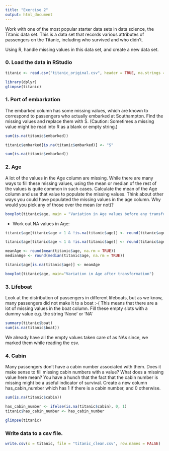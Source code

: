 ```yaml
---
title: "Exercise 2"
output: html_document
---
```


Work with one of the most popular starter data sets in data science, the Titanic data set. This is a data set that records various attributes of passengers on the Titanic, including who survived and who didn’t.

Using R, handle missing values in this data set, and create a new data set. 

### 0. Load the data in RStudio

```r
titanic <- read.csv("titanic_original.csv", header = TRUE, na.strings = "")

library(dplyr)
glimpse(titanic)

```

### 1. Port of embarkation
The embarked column has some missing values, which are known to correspond to passengers who actually embarked at Southampton. Find the missing values and replace them with S. (Caution: Sometimes a missing value might be read into R as a blank or empty string.)

```r
sum(is.na(titanic$embarked))

titanic$embarked[is.na(titanic$embarked)] <- "S"

sum(is.na(titanic$embarked))
```

### 2. Age
A lot of the values in the Age column are missing. While there are many ways to fill these missing values, using the mean or median of the rest of the values is quite common in such cases.
Calculate the mean of the Age column and use that value to populate the missing values.
Think about other ways you could have populated the missing values in the age column. Why would you pick any of those over the mean (or not)?

```r
boxplot(titanic$age, main = "Variation in Age values before any transformation")

```


* Work out NA values in Age:
```r
titanic$age[titanic$age > 1 & !is.na(titanic$age)] <- round(titanic$age[titanic$age > 1 & !is.na(titanic$age)])

titanic$age[titanic$age < 1 & !is.na(titanic$age)] <- round(titanic$age[titanic$age < 1 & !is.na(titanic$age)], 2)

meanAge <- round(mean(titanic$age, na.rm = TRUE))
medianAge <- round(median(titanic$age, na.rm = TRUE))

titanic$age[is.na(titanic$age)] <- meanAge
```

```r
boxplot(titanic$age, main="Variation in Age after transformation")
```

### 3. Lifeboat
Look at the distribution of passengers in different lifeboats, but as we know, many passengers did not make it to a boat :-( This means that there are a lot of missing values in the boat column. Fill these empty slots with a dummy value e.g. the string 'None' or 'NA'

```r

summary(titanic$boat)
sum(is.na(titanic$boat))

```
We already have all the empty values taken care of as NAs since, we marked them while reading the csv.



### 4. Cabin
Many passengers don’t have a cabin number associated with them.
Does it make sense to fill missing cabin numbers with a value?
What does a missing value here mean?
You have a hunch that the fact that the cabin number is missing might be a useful indicator of survival. Create a new column has_cabin_number which has 1 if there is a cabin number, and 0 otherwise.

```r
sum(is.na(titanic$cabin))

has_cabin_number <- ifelse(is.na(titanic$cabin), 0, 1)
titanic$has_cabin_number <- has_cabin_number

glimpse(titanic)
```

### Write data to a csv file.

```r
write.csv(x = titanic, file = "titanic_clean.csv", row.names = FALSE)
```
